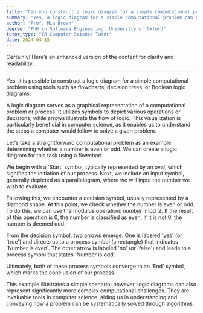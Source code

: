 ```yaml
---
title: "Can you construct a logic diagram for a simple computational problem?"
summary: "Yes, a logic diagram for a simple computational problem can be constructed using tools like flowcharts, decision trees, or Boolean logic diagrams."
author: "Prof. Mia Brown"
degree: "PhD in Software Engineering, University of Oxford"
tutor_type: "IB Computer Science Tutor"
date: 2024-04-15
---
```


Certainly! Here’s an enhanced version of the content for clarity and readability:

---

Yes, it is possible to construct a logic diagram for a simple computational problem using tools such as flowcharts, decision trees, or Boolean logic diagrams.

A logic diagram serves as a graphical representation of a computational problem or process. It utilizes symbols to depict various operations or decisions, while arrows illustrate the flow of logic. This visualization is particularly beneficial in computer science, as it enables us to understand the steps a computer would follow to solve a given problem.

Let's take a straightforward computational problem as an example: determining whether a number is even or odd. We can create a logic diagram for this task using a flowchart.

We begin with a 'Start' symbol, typically represented by an oval, which signifies the initiation of our process. Next, we include an input symbol, generally depicted as a parallelogram, where we will input the number we wish to evaluate.

Following this, we encounter a decision symbol, usually represented by a diamond shape. At this point, we check whether the number is even or odd. To do this, we can use the modulus operation: $number \mod 2$. If the result of this operation is $0$, the number is classified as even; if it is not $0$, the number is deemed odd.

From the decision symbol, two arrows emerge. One is labeled 'yes' (or 'true') and directs us to a process symbol (a rectangle) that indicates 'Number is even'. The other arrow is labeled 'no' (or 'false') and leads to a process symbol that states 'Number is odd'.

Ultimately, both of these process symbols converge to an 'End' symbol, which marks the conclusion of our process.

This example illustrates a simple scenario; however, logic diagrams can also represent significantly more complex computational challenges. They are invaluable tools in computer science, aiding us in understanding and conveying how a problem can be systematically solved through algorithms.
    